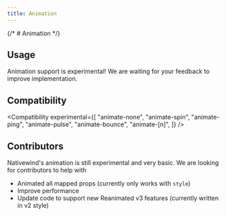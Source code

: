 ```yaml
---
title: Animation
---
```



{/* # Animation */}

## Usage

<Usage />

<Callout type="warn" title="CAUTION">
Animation support is experimental! We are waiting for your feedback to improve implementation.
</Callout>

## Compatibility

<Compatibility
  experimental={[
    "animate-none",
    "animate-spin",
    "animate-ping",
    "animate-pulse",
    "animate-bounce",
    "animate-[n]",
  ]}
/>

## Contributors

Nativewind's animation is still experimental and very basic. We are looking for contributors to help with

- Animated all mapped props (currently only works with `style`)
- Improve performance
- Update code to support new Reanimated v3 features (currently written in v2 style)
